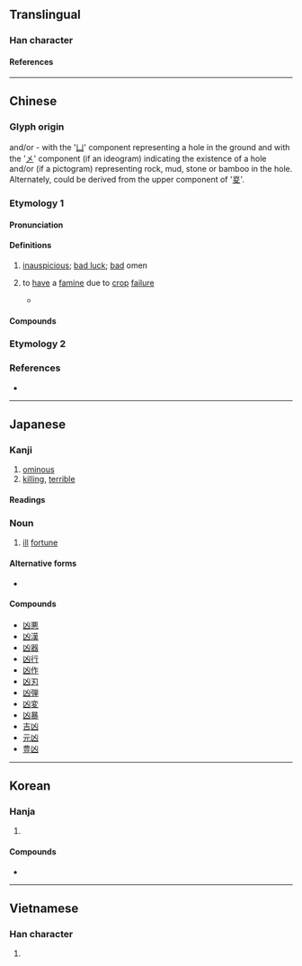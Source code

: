 {{also|兇|区|𠄡}}
{{character info}}
==Translingual==

===Han character===
{{Han char|rn=17|rad=凵|as=02|sn=4|four=22770|canj=UK|ids=⿶凵㐅}}

====References====
{{Han ref|kx=0135.020|dkj=01803|dj=0300.280|hdz=10306.190|uh=51F6}}

----

==Chinese==

===Glyph origin===
{{Han etym}}
{{liushu|p}} and/or {{liushu|i}}- with the '[[凵]]' component representing a hole in the ground and with the '[[㐅]]' component (if an ideogram) indicating the existence of a hole and/or (if a pictogram) representing rock, mud, stone or bamboo in the hole. Alternately, could be derived from the upper component of '[[㚇]]'.

===Etymology 1===
{{zh-forms|alt=㐫,㓙,*兇}}

====Pronunciation====
{{zh-pron
|m=xiōng
|c=hung1
|h=pfs=hiûng
|mn=hiong
|w=
|mc=y
|oc=y
|ma=Zh-xiōng.oga
|cat=
}}

====Definitions====
{{zh-hanzi}}

# [[inauspicious]]; [[bad luck]]; [[bad]] omen
#: {{zh-ant|吉}}
# to [[have]] a [[famine]] due to [[crop]] [[failure]]
#: {{zh-x|凶年|year of '''bad harvest''' and '''famine'''}}
#* {{zh-x|河 內 凶，則 移 其 民 於 河 東，移 其 粟 於 河 內；河 東 凶 亦 然。|If the year '''be bad''' on the inside of the river, I remove as many of the people as I can to the east of the river, and convey grain to the country in the inside. When the year is '''bad''' on the east of the river, I act on the same plan.|ref=Mengzi}}

====Compounds====
{{zh-der|凶宅|凶器|凶暴|凶兆|趨吉避凶|元凶|凶事|凶器|逞凶|凶橫|凶悍|凶焰}}

===Etymology 2===
{{zh-see|兇||[[terrible]]; [[ferocious]]}}

===References===
* {{thcwd|592}}

{{zh-cat|Intermediate}}

----

==Japanese==

===Kanji===
{{ja-kanji|grade=c|rs=凵02}}

# [[ominous]]
# [[killing]], [[terrible]]

====Readings====
{{ja-readings
|goon=ぐ, ぐう
|kanon=きょう
|kun=わる-い
}}

===Noun===
{{ja-noun|きょう}}

# [[ill]] [[fortune]]

====Alternative forms====
* {{ja-r|兇|きょう}}

====Compounds====
* [[凶悪]]
* [[凶漢]]
* [[凶器]]
* [[凶行]]
* [[凶作]]
* [[凶刃]]
* [[凶弾]]
* [[凶変]]
* [[凶暴]]
* [[吉凶]]
* [[元凶]]
* [[豊凶]]

----

==Korean==

===Hanja===
{{ko-hanja|흉하다|흉할|흉}}

# {{hanja form of|흉|[[ominous]]; [[terrible]]}}

====Compounds====
* {{ko-l|흉악|[[evil]]|凶惡}}

----

==Vietnamese==

===Han character===
{{vi-readings|reading=hung|rs=凵02}}

# {{rfdef|vi}}